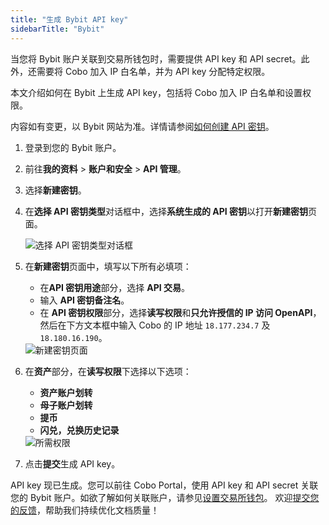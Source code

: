 ```yaml
---
title: "生成 Bybit API key"
sidebarTitle: "Bybit"
---
```


当您将 Bybit 账户关联到交易所钱包时，需要提供 API key 和 API secret。此外，还需要将 Cobo 加入 IP 白名单，并为 API key 分配特定权限。

本文介绍如何在 Bybit 上生成 API key，包括将 Cobo 加入 IP 白名单和设置权限。

<Note>内容如有变更，以 Bybit 网站为准。详情请参阅<a href="https://www.bybit.com/zh-MY/help-center/article/How-to-create-your-API-key">如何创建 API 密钥</a>。</Note>

1. 登录到您的 Bybit 账户。
2. 前往**我的资料** > **账户和安全** > **API 管理**。
3. 选择**新建密钥**。
4. 在**选择 API 密钥类型**对话框中，选择**系统生成的 API 密钥**以打开**新建密钥**页面。

    <img src="/cn/images/exchange-wallet/bybit_1.png" className="screenshot_modal" alt="选择 API 密钥类型对话框" />

5. 在**新建密钥**页面中，填写以下所有必填项：

    - 在**API 密钥用途**部分，选择 **API 交易**。
    - 输入 **API 密钥备注名**。
    - 在 **API 密钥权限**部分，选择**读写权限**和**只允许授信的 IP 访问 OpenAPI**，然后在下方文本框中输入 Cobo 的 IP 地址 `18.177.234.7` 及 `18.180.16.190`。
    <img src="/cn/images/exchange-wallet/bybit_2.png" className="screenshot_modal" alt="新建密钥页面" />

6. 在**资产**部分，在**读写权限**下选择以下选项：
    - **资产账户划转**
    - **母子账户划转**
    - **提币**
    - **闪兑，兑换历史记录**

    <img src="/cn/images/exchange-wallet/bybit_3.png" className="screenshot_modal" alt="所需权限" />

7. 点击**提交**生成 API key。

API key 现已生成。您可以前往 Cobo Portal，使用 API key 和 API secret 关联您的 Bybit 账户。如欲了解如何关联账户，请参见[设置交易所钱包](/cn/portal/exchange-wallets/set-up)。 
<Tip>欢迎[提交您的反馈](https://forms.zohopublic.com/cobo/form/DocumentFeedbackForm/formperma/QvLOhxJv1_JMsJ-1dleZ8Itb_7rzN-LtgvsDdxosoVI?referrername=manuals)，帮助我们持续优化文档质量！</Tip>